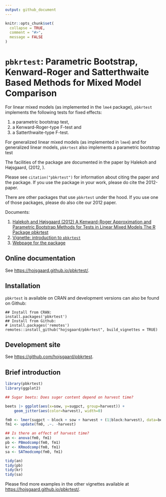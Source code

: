 ```yaml
---
output: github_document
---
```


<!-- README.md is generated from README.Rmd. Please edit only README.Rmd! -->

```r
knitr::opts_chunk$set(
  collapse = TRUE,
  comment = "#>",
  message = FALSE
)
```


# `pbkrtest`: Parametric Bootstrap, Kenward-Roger and Satterthwaite Based Methods for Mixed Model Comparison

For linear mixed models (as implemented in the `lme4`
package), `pbkrtest` implements the following tests for fixed effects:

1. a parametric bootstrap test, 
1. a Kenward-Roger-type F-test and
1. a Satterthwaite-type F-test. 

For generalized linear mixed models (as implemented in `lme4`) and for
generalized linear models, `pbkrtest` also implements a parametric
bootstrap test

The facilities of the package are documented in the paper by Halekoh
and Højsgaard, (2012, \doi{doi:10.18637/jss.v059.i09}).

Please see `citation("pbkrtest")` for information about citing the
paper and the package. If you use the package in your work, please do
cite the 2012-paper. 

There are other packages that use `pbkrtest`
under the hood. If you use one of those packages, please do also cite
our 2012 paper.

Documents:

1. [Halekoh and Højsgaard (2012) A Kenward-Roger Approximation and Parametric Bootstrap Methods for Tests in Linear Mixed Models The R Package pbkrtest](https://www.jstatsoft.org/index.php/jss/article/view/v059i09/v59i09.pdf)
1. [Vignette: introduction to `pbkrtest`](https://cran.r-project.org/package=pbkrtest/vignettes/pbkrtest.pdf)
1. [Webpage for the package](https://people.math.aau.dk/~sorenh/software/pbkrtest/index.html) 


<!-- badges: 
[![R build status](https://github.com/hojsgaard/pbkrtest/workflows/R-CMD-check/badge.svg)](https://github.com/hojsgaard/pbkrtest/actions) 
[![codecov.io](https://codecov.io/gh/hojsgaard/dlmextra/branch/master/graphs/badge.svg)](https://codecov.io/gh/hojsgaard/dlmextra?branch=master)
badges: end -->


## Online documentation

See <https://hojsgaard.github.io/pbkrtest/>.


## Installation

`pbkrtest` is available on CRAN and development versions can also be found on Github:

```
## Install from CRAN:
install.packages('pbkrtest')
## Install from Github:
# install.packages('remotes')
remotes::install_github("hojsgaard/pbkrtest", build_vignettes = TRUE)
```

## Development site

See <https://github.com/hojsgaard/pbkrtest>.

## Brief introduction


```r
library(pbkrtest)
library(ggplot2)

## Sugar beets: Does suger content depend on harvest time?

beets |> ggplot(aes(x=sow, y=sugpct, group=harvest)) +
    geom_jitter(aes(color=harvest), width=0)

fm0 <- lmer(sugpct ~ block + sow + harvest + (1|block:harvest), data=beets)
fm1 <- update(fm0, .~. -harvest)

## Is there an effect of harvest time?
an <- anova(fm0, fm1)
pb <- PBmodcomp(fm0, fm1)
kr <- KRmodcomp(fm0, fm1)
sa <- SATmodcomp(fm0, fm1)

tidy(an)
tidy(pb)
tidy(kr)
tidy(sa)
``` 

Please find more examples in the other vignettes available at <https://hojsgaard.github.io/pbkrtest/>.

